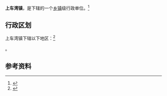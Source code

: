 {{中国乡级行政区|42/10/23/111/000}}

'''上车湾镇'''，是{{PRC admin/fullname|42/10/23/111/000|3}}下辖的一个[[乡镇|乡镇]]级行政单位。<ref>{{PRC admin/ref sgc|{{PRC admin/parent|42/10/23/111/000}}}}</ref>

== 行政区划 ==

上车湾镇下辖以下地区：<ref>{{PRC admin/ref sgc|42/10/23/111/000}}</ref>

{{PRC admin/children|42/10/23/111/000}}。

== 参考资料 ==

{{reflist}}

{{行政区划小作品}}
{{PRC admin/navcat|42/10/23/111/000}}